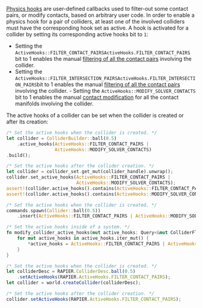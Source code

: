 

[Physics hooks](advanced_collision_detection#physics-hooks) are user-defined callbacks used to filter-out some contact
pairs, or modify contacts, based on arbitrary user code. In order to enable a physics hook for a pair of colliders, at
least one of the involved colliders must have the corresponding hook set as active. A hook is activated for a collider
by setting its corresponding active hooks bit to `1`:
- Setting the <notjs>`ActiveHooks::FILTER_CONTACT_PAIRS`</notjs><js>`ActiveHooks.FILTER_CONTACT_PAIRS`</js> bit to 1
  enables the manual [filtering of all the contact pairs](advanced_collision_detection#contact-and-intersection-filtering)
  involving the collider.
- Setting the <notjs>`ActiveHooks::FILTER_INTERSECTION_PAIRS`</notjs><js>`ActiveHooks.FILTER_INTERSECTION_PAIRS`</js>bit
  to 1 enables the manual [filtering of all the contact pairs](advanced_collision_detection#contact-and-intersection-filtering)
  involving the collider.
<notjs>- Setting the `ActiveHooks::MODIFY_SOLVER_CONTACTS` bit to 1
  enables the manual [contact modification](advanced_collision_detection#contact-modification) for all the contact
  manifolds involving the collider.</notjs>

The active hooks of a collider can be set when the collider is created or after its creation:

<rapier>

```rust
/* Set the active hooks when the collider is created. */
let collider = ColliderBuilder::ball(0.5)
    .active_hooks(ActiveHooks::FILTER_CONTACT_PAIRS |
                  ActiveHooks::MODIFY_SOLVER_CONTACTS)
.build();
```
```rust
/* Set the active hooks after the collider creation. */
let collider = collider_set.get_mut(collider_handle).unwrap();
collider.set_active_hooks(ActiveHooks::FILTER_CONTACT_PAIRS |
                          ActiveHooks::MODIFY_SOLVER_CONTACTS);
assert!(collider.active_hooks().contains(ActiveHooks::FILTER_CONTACT_PAIRS));
assert!(collider.active_hooks().contains(ActiveHooks::MODIFY_SOLVER_CONTACTS));
```

</rapier>
<bevy>

```rust
/* Set the active hooks when the collider is created. */
commands.spawn(Collider::ball(0.5))
    .insert(ActiveHooks::FILTER_CONTACT_PAIRS | ActiveHooks::MODIFY_SOLVER_CONTACTS);
```
```rust
/* Set the active hooks inside of a system. */
fn modify_collider_active_hooks(mut active_hooks: Query<&mut ColliderFlagsComponent>) {
    for mut active_hooks in active_hooks.iter_mut() {
        *active_hooks = ActiveHooks::FILTER_CONTACT_PAIRS | ActiveHooks::MODIFY_SOLVER_CONTACTS;
    }
}
```

</bevy>
<js>

```js
/* Set the active hooks when the collider is created. */
let colliderDesc = RAPIER.ColliderDesc.ball(0.5)
    .setActiveHooks(RAPIER.ActiveHooks.FILTER_CONTACT_PAIRS);
let collider = world.createCollider(colliderDesc);
```
```js
/* Set the active hooks after the collider creation. */
collider.setActiveHooks(RAPIER.ActiveHooks.FILTER_CONTACT_PAIRS);
```

</js>
